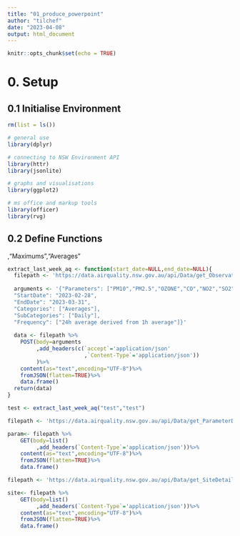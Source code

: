 ```yaml
---
title: "01_produce_powerpoint"
author: "tilchef"
date: "2023-04-08"
output: html_document
---
```


```r
knitr::opts_chunk$set(echo = TRUE)
```

# 0. Setup

## 0.1 Initialise Environment

```r
rm(list = ls())

# general use
library(dplyr)

# connecting to NSW Environment API
library(httr)
library(jsonlite)

# graphs and visualisations
library(ggplot2)

# ms office and markup tools
library(officer)
library(rvg)

```

## 0.2 Define Functions
,"Maximums","Averages"
```r
extract_last_week_aq <- function(start_date=NULL,end_date=NULL){
  filepath <- 'https://data.airquality.nsw.gov.au/api/Data/get_Observations'
  
  arguments <- '{"Parameters": ["PM10","PM2.5","OZONE","CO","NO2","SO2"],
  "StartDate": "2023-02-28",
  "EndDate": "2023-03-31",
  "Categories": ["Averages"],
  "SubCategories": ["Daily"],
  "Frequency": ["24h average derived from 1h average"]}'
  
  data <- filepath %>%
    POST(body=arguments
         ,add_headers(c(`accept`='application/json'
                        ,`Content-Type`='application/json'))
         )%>%
    content(as="text",encoding="UTF-8")%>%
    fromJSON(flatten=TRUE)%>%
    data.frame()
  return(data)
}

test <- extract_last_week_aq("test","test")
```

```r

filepath <- 'https://data.airquality.nsw.gov.au/api/Data/get_ParameterDetails'

param<- filepath %>%
    GET(body=list()
         ,add_headers(`Content-Type`='application/json'))%>%
    content(as="text",encoding="UTF-8")%>%
    fromJSON(flatten=TRUE)%>%
    data.frame()
```


```r

filepath <- 'https://data.airquality.nsw.gov.au/api/Data/get_SiteDetails'

site<- filepath %>%
    GET(body=list()
         ,add_headers(`Content-Type`='application/json'))%>%
    content(as="text",encoding="UTF-8")%>%
    fromJSON(flatten=TRUE)%>%
    data.frame()
```


